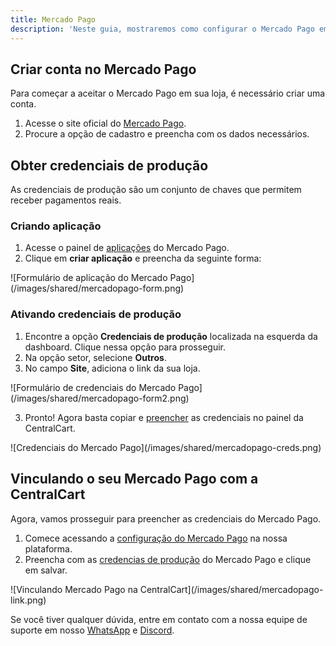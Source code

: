 ```yaml
---
title: Mercado Pago
description: 'Neste guia, mostraremos como configurar o Mercado Pago em nossa plataforma.'
---
```


## Criar conta no Mercado Pago
Para começar a aceitar o Mercado Pago em sua loja, é necessário criar uma conta.

1. Acesse o site oficial do [Mercado Pago](https://www.mercadopago.com.br).
2. Procure a opção de cadastro e preencha com os dados necessários.

## Obter credenciais de produção
As credenciais de produção são um conjunto de chaves que permitem receber pagamentos reais.

### Criando aplicação
1. Acesse o painel de [aplicações](https://www.mercadopago.com.br/developers/panel/app) do Mercado Pago.
2. Clique em **criar aplicação** e preencha da seguinte forma:

<Frame>
  ![Formulário de aplicação do Mercado Pago](/images/shared/mercadopago-form.png)
</Frame>

### Ativando credenciais de produção
1. Encontre a opção **Credenciais de produção** localizada na esquerda da dashboard. Clique nessa opção para prosseguir.
2. Na opção setor, selecione **Outros**.
3. No campo **Site**, adiciona o link da sua loja.

<Frame>
  ![Formulário de credenciais do Mercado Pago](/images/shared/mercadopago-form2.png)
</Frame>

3. Pronto! Agora basta copiar e [preencher](#vinculando-o-seu-mercado-pago-com-a-centralcart) as credenciais no painel da CentralCart.

<Frame>
  ![Credenciais do Mercado Pago](/images/shared/mercadopago-creds.png)
</Frame>

## Vinculando o seu Mercado Pago com a CentralCart
Agora, vamos prosseguir para preencher as credenciais do Mercado Pago.

1. Comece acessando a [configuração do Mercado Pago](https://app.centralcart.com.br/settings/gateway/mercadopago) na nossa plataforma.
3. Preencha com as [credencias de produção](#obter-credenciais-de-producao) do Mercado Pago e clique em salvar.

<Frame>
  ![Vinculando Mercado Pago na CentralCart](/images/shared/mercadopago-link.png)
</Frame>

<Check>Se você tiver qualquer dúvida, entre em contato com a nossa equipe de suporte
em nosso [WhatsApp](https://api.whatsapp.com/send/?phone=5515992647447&text=Ol%C3%A1%2C+tenho+d%C3%BAvidas+sobre+a+CentralCart&type=phone_number&app_absent=0) 
e [Discord](https://centralcart.com.br/discord).</Check>

